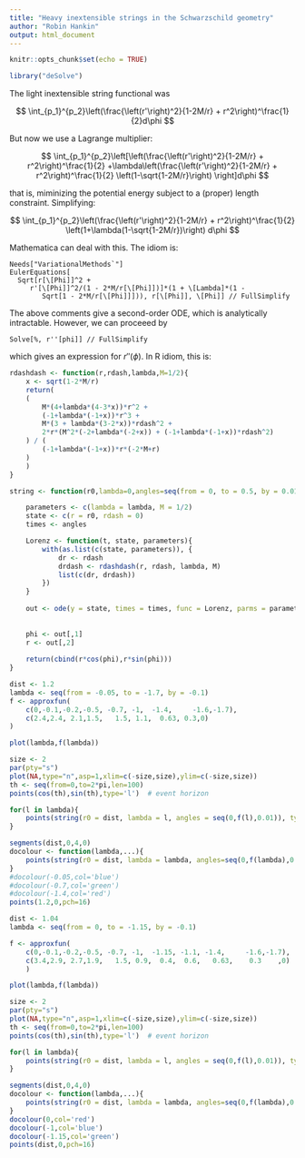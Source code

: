 ```yaml
---
title: "Heavy inextensible strings in the Schwarzschild geometry"
author: "Robin Hankin"
output: html_document
---
```


```r
knitr::opts_chunk$set(echo = TRUE)
```

```r
library("deSolve")
```

The light inextensible string functional was

$$
\int_{p_1}^{p_2}\left(\frac{\left(r'\right)^2}{1-2M/r} + r^2\right)^\frac{1}{2}d\phi
$$

But now we use a Lagrange multiplier:

$$
\int_{p_1}^{p_2}\left[\left(\frac{\left(r'\right)^2}{1-2M/r} + r^2\right)^\frac{1}{2}
+\lambda\left(\frac{\left(r'\right)^2}{1-2M/r} + r^2\right)^\frac{1}{2}
\left(1-\sqrt{1-2M/r}\right)
\right]d\phi
$$

that is, miminizing the potential energy subject to a (proper) length
constraint.  Simplifying: 

$$
\int_{p_1}^{p_2}\left(\frac{\left(r'\right)^2}{1-2M/r} +
r^2\right)^\frac{1}{2} \left(1+\lambda(1-\sqrt{1-2M/r})\right) d\phi
$$

Mathematica can deal with this.  The idiom is:


```
Needs["VariationalMethods`"]
EulerEquations[ 
  Sqrt[r[\[Phi]]^2 + 
     r'[\[Phi]]^2/(1 - 2*M/r[\[Phi]])]*(1 + \[Lambda]*(1 - 
        Sqrt[1 - 2*M/r[\[Phi]]])), r[\[Phi]], \[Phi]] // FullSimplify
```


The above comments give a second-order ODE, which is analytically
intractable.  However, we can proceeed by

```
Solve[%, r''[phi]] // FullSimplify
```

which gives an expression for $r''(\phi)$.  In R idiom, this is:


```r
rdashdash <- function(r,rdash,lambda,M=1/2){
    x <- sqrt(1-2*M/r)
    return(
    (
        M*(4+lambda*(4-3*x))*r^2 +
        (-1+lambda*(-1+x))*r^3 +
        M*(3 + lambda*(3-2*x))*rdash^2 +
        2*r*(M^2*(-2+lambda*(-2+x)) + (-1+lambda*(-1+x))*rdash^2)
    ) / (
        (-1+lambda*(-1+x))*r*(-2*M+r)
    )
    )
}
```


```r
string <- function(r0,lambda=0,angles=seq(from = 0, to = 0.5, by = 0.01)){

    parameters <- c(lambda = lambda, M = 1/2)
    state <- c(r = r0, rdash = 0)
    times <- angles

    Lorenz <- function(t, state, parameters){
        with(as.list(c(state, parameters)), {
            dr <- rdash
            drdash <- rdashdash(r, rdash, lambda, M)
            list(c(dr, drdash))
        })
    }
    
    out <- ode(y = state, times = times, func = Lorenz, parms = parameters)
    
    
    phi <- out[,1]
    r <- out[,2]
    
    return(cbind(r*cos(phi),r*sin(phi)))
}
```


```r

dist <- 1.2
lambda <- seq(from = -0.05, to = -1.7, by = -0.1)
f <- approxfun(
    c(0,-0.1,-0.2,-0.5, -0.7, -1,  -1.4,     -1.6,-1.7),
    c(2.4,2.4, 2.1,1.5,   1.5, 1.1,  0.63, 0.3,0)
)

plot(lambda,f(lambda))

size <- 2
par(pty="s")
plot(NA,type="n",asp=1,xlim=c(-size,size),ylim=c(-size,size))
th <- seq(from=0,to=2*pi,len=100)
points(cos(th),sin(th),type='l')  # event horizon

for(l in lambda){
    points(string(r0 = dist, lambda = l, angles = seq(0,f(l),0.01)), type = 'l')
}

segments(dist,0,4,0)
docolour <- function(lambda,...){
    points(string(r0 = dist, lambda = lambda, angles=seq(0,f(lambda),0.01)), type='l', lwd=3, ...)
}
#docolour(-0.05,col='blue')
#docolour(-0.7,col='green')
#docolour(-1.4,col='red')
points(1.2,0,pch=16)
```


```r

dist <- 1.04
lambda <- seq(from = 0, to = -1.15, by = -0.1)

f <- approxfun(
    c(0,-0.1,-0.2,-0.5, -0.7, -1,  -1.15, -1.1, -1.4,     -1.6,-1.7),
    c(3.4,2.9, 2.7,1.9,   1.5, 0.9,  0.4,  0.6,   0.63,    0.3    ,0)
    )

plot(lambda,f(lambda))

size <- 2
par(pty="s")
plot(NA,type="n",asp=1,xlim=c(-size,size),ylim=c(-size,size))
th <- seq(from=0,to=2*pi,len=100)
points(cos(th),sin(th),type='l')  # event horizon

for(l in lambda){
    points(string(r0 = dist, lambda = l, angles = seq(0,f(l),0.01)), type = 'l')
}

segments(dist,0,4,0)
docolour <- function(lambda,...){
    points(string(r0 = dist, lambda = lambda, angles=seq(0,f(lambda),0.01)), type='l', lwd=3, ...)
}
docolour(0,col='red')
docolour(-1,col='blue')
docolour(-1.15,col='green')
points(dist,0,pch=16)
```
